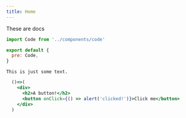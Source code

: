 ```yaml
---
title: Home
---
```


These are docs

```js
import Code from '../components/code'

export default {
  pre: Code,
}
```

```
This is just some text.
```

```jsx react-live
  ()=>(
    <div>
      <h2>A button!</h2>
      <button onClick={() => alert('clicked!')}>Click me</button>
    </div>
  )
```